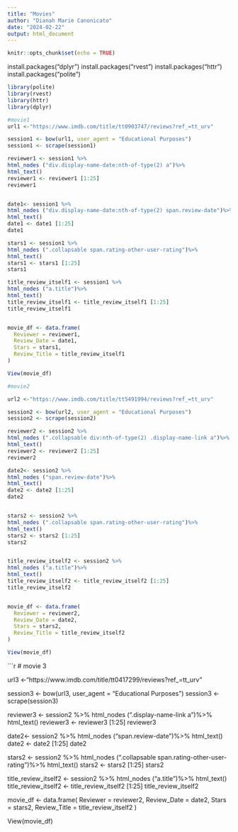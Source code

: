 ```yaml
---
title: "Movies"
author: "Dianah Marie Canonicato"
date: "2024-02-22"
output: html_document
---
```


```r
knitr::opts_chunk$set(echo = TRUE)
```
install.packages("dplyr")
install.packages("rvest")
install.packages("httr")
install.packages("polite")

```r
library(polite)
library(rvest)
library(httr)
library(dplyr)

#movie1
url1 <-"https://www.imdb.com/title/tt0903747/reviews?ref_=tt_urv"

session1 <- bow(url1, user_agent = "Educational Purposes")
session1 <- scrape(session1)  

reviewer1 <- session1 %>%
html_nodes ("div.display-name-date:nth-of-type(2) a")%>%
html_text()
reviewer1 <- reviewer1 [1:25]
reviewer1


date1<- session1 %>%
html_nodes ("div.display-name-date:nth-of-type(2) span.review-date")%>%
html_text()
date1 <- date1 [1:25]
date1

stars1 <- session1 %>%
html_nodes (".collapsable span.rating-other-user-rating")%>%
html_text()
stars1 <- stars1 [1:25]
stars1

title_review_itself1 <- session1 %>%
html_nodes ("a.title")%>%
html_text()
title_review_itself1 <- title_review_itself1 [1:25]
title_review_itself1


movie_df <- data.frame(
  Reviewer = reviewer1,
  Review_Date = date1,
  Stars = stars1,
  Review_Title = title_review_itself1
)

View(movie_df)

```

```r
#movie2

url2 <-"https://www.imdb.com/title/tt5491994/reviews?ref_=tt_urv"

session2 <- bow(url2, user_agent = "Educational Purposes")
session2 <- scrape(session2)  

reviewer2 <- session2 %>%
html_nodes (".collapsable div:nth-of-type(2) .display-name-link a")%>%
html_text()
reviewer2 <- reviewer2 [1:25]
reviewer2

date2<- session2 %>%
html_nodes ("span.review-date")%>%
html_text()
date2 <- date2 [1:25]
date2


stars2 <- session2 %>%
html_nodes (".collapsable span.rating-other-user-rating")%>%
html_text()
stars2 <- stars2 [1:25]
stars2


title_review_itself2 <- session2 %>%
html_nodes ("a.title")%>%
html_text()
title_review_itself2 <- title_review_itself2 [1:25]
title_review_itself2


movie_df <- data.frame(
  Reviewer = reviewer2,
  Review_Date = date2,
  Stars = stars2,
  Review_Title = title_review_itself2
)

View(movie_df)

```

```r
# movie 3 


url3 <-"https://www.imdb.com/title/tt0417299/reviews?ref_=tt_urv"

session3 <- bow(url3, user_agent = "Educational Purposes")
session3 <- scrape(session3)  

reviewer3 <- session2 %>%
html_nodes (".display-name-link a")%>%
html_text()
reviewer3 <- reviewer3 [1:25]
reviewer3

date2<- session2 %>%
html_nodes ("span.review-date")%>%
html_text()
date2 <- date2 [1:25]
date2


stars2 <- session2 %>%
html_nodes (".collapsable span.rating-other-user-rating")%>%
html_text()
stars2 <- stars2 [1:25]
stars2


title_review_itself2 <- session2 %>%
html_nodes ("a.title")%>%
html_text()
title_review_itself2 <- title_review_itself2 [1:25]
title_review_itself2


movie_df <- data.frame(
  Reviewer = reviewer2,
  Review_Date = date2,
  Stars = stars2,
  Review_Title = title_review_itself2
)

View(movie_df)

